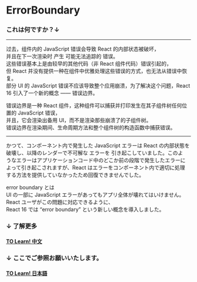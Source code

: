 
<Meta title="@common/components/ErrorBoundary" />

# ErrorBoundary

### これは何ですか？↓

---

过去，组件内的 JavaScript 错误会导致 React 的内部状态被破坏，  
并且在下一次渲染时 产生 可能无法追踪的 错误。  
这些错误基本上是由较早的其他代码（非 React 组件代码）错误引起的，  
但 React 并没有提供一种在组件中优雅处理这些错误的方式，也无法从错误中恢复。  
部分 UI 的 JavaScript 错误不应该导致整个应用崩溃，为了解决这个问题，React 16 引入了一个新的概念 —— 错误边界。

错误边界是一种 React 组件，这种组件可以捕获并打印发生在其子组件树任何位置的 JavaScript 错误，  
并且，它会渲染出备用 UI，而不是渲染那些崩溃了的子组件树。  
错误边界在渲染期间、生命周期方法和整个组件树的构造函数中捕获错误。

---

かつて、コンポーネント内で発生した JavaScript エラーは React の内部状態を  
破壊し、以降のレンダーで不可解な エラーを 引き起こしていました。このよ  
うなエラーはアプリケーションコード中のどこか前の段階で発生したエラーに  
よって引き起こされますが、React はエラーをコンポーネント内で適切に処理  
する方法を提供していなかったため回復できませんでした。

error boundary とは  
UI の一部に JavaScript エラーがあってもアプリ全体が壊れてはいけません。  
React ユーザがこの問題に対応できるように、  
React 16 では “error boundary” という新しい概念を導入しました。

### ↓ 了解更多

#### [TO Learn! 中文](https://react.docschina.org/docs/error-boundaries.html)

### ↓ ここでご参照お願いいたします。

#### [TO Learn! 日本語](https://ja.reactjs.org/docs/error-boundaries.html)
